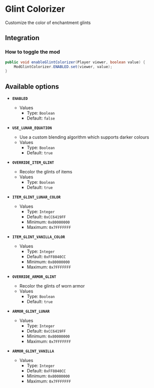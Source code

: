 # Glint Colorizer

Customize the color of enchantment glints

## Integration

### How to toggle the mod

```java
public void enableGlintColorizer(Player viewer, boolean value) {
    ModGlintColorizer.ENABLED.set(viewer, value);
}
```

## Available options

- __`ENABLED`__
    - Values
        - Type: `Boolean`
        - Default: `false`

- __`USE_LUNAR_EQUATION`__
    - Use a custom blending algorithm which supports darker colours
    - Values
        - Type: `Boolean`
        - Default: `true`

- __`OVERRIDE_ITEM_GLINT`__
    - Recolor the glints of items
    - Values
        - Type: `Boolean`
        - Default: `true`

- __`ITEM_GLINT_LUNAR_COLOR`__
    - Values
        - Type: `Integer`
        - Default: `0xCC6419FF`
        - Minimum: `0x80000000`
        - Maximum: `0x7FFFFFFF`

- __`ITEM_GLINT_VANILLA_COLOR`__
    - Values
        - Type: `Integer`
        - Default: `0xFF8040CC`
        - Minimum: `0x80000000`
        - Maximum: `0x7FFFFFFF`

- __`OVERRIDE_ARMOR_GLINT`__
    - Recolor the glints of worn armor
    - Values
        - Type: `Boolean`
        - Default: `true`

- __`ARMOR_GLINT_LUNAR`__
    - Values
        - Type: `Integer`
        - Default: `0xCC6419FF`
        - Minimum: `0x80000000`
        - Maximum: `0x7FFFFFFF`

- __`ARMOR_GLINT_VANILLA`__
    - Values
        - Type: `Integer`
        - Default: `0xFF8040CC`
        - Minimum: `0x80000000`
        - Maximum: `0x7FFFFFFF`

